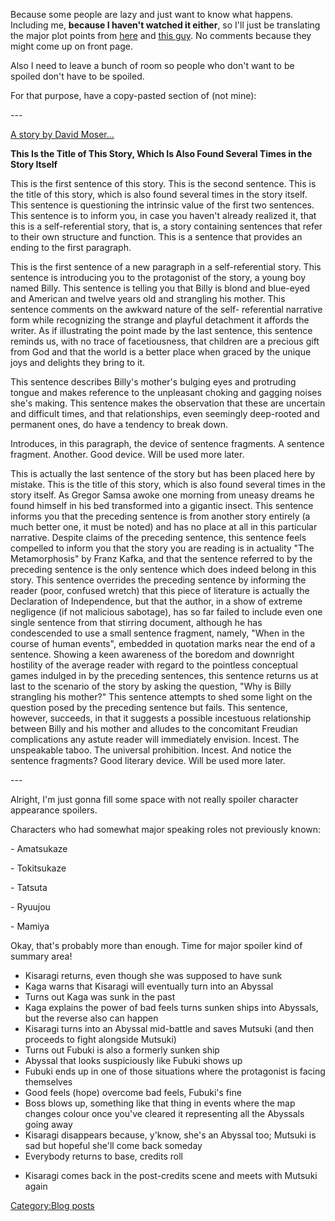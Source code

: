 Because some people are lazy and just want to know what happens. Including me, '''because I haven't watched it either''', so I'll just be translating the major plot points from [http://chuchu-tsushin.com/kancolle-movie-2573 here] and [https://twitter.com/search?q=from%3Ayuuga000%20%E5%8A%87%E5%A0%B4%E7%89%88%E8%89%A6%E3%81%93%E3%82%8C%E6%84%9F%E6%83%B3%EF%BC%88%E3%83%8D%E3%82%BF%E3%83%90%E3%83%AC%E6%B3%A8%E6%84%8F%EF%BC%89&src=typd this guy]. No comments because they might come up on front page.

Also I need to leave a bunch of room so people who don't want to be spoiled don't have to be spoiled.

For that purpose, have a copy-pasted section of (not mine):

---

[http://consc.net/misc/moser.html A story by David Moser...]

'''This Is the Title of This Story, Which Is Also Found Several Times in the Story Itself'''

This is the first sentence of this story. This is the second sentence. This is the title of this story, which is also found several times in the story itself. This sentence is questioning the intrinsic value of the first two sentences. This sentence is to inform you, in case you haven't already realized it, that this is a self-referential story, that is, a story containing sentences that refer to their own structure and function. This is a sentence that provides an ending to the first paragraph.

This is the first sentence of a new paragraph in a self-referential story. This sentence is introducing you to the protagonist of the story, a young boy named Billy. This sentence is telling you that Billy is blond and blue-eyed and American and twelve years old and strangling his mother. This sentence comments on the awkward nature of the self- referential narrative form while recognizing the strange and playful detachment it affords the writer. As if illustrating the point made by the last sentence, this sentence reminds us, with no trace of facetiousness, that children are a precious gift from God and that the world is a better place when graced by the unique joys and delights they bring to it.

This sentence describes Billy's mother's bulging eyes and protruding tongue and makes reference to the unpleasant choking and gagging noises she's making. This sentence makes the observation that these are uncertain and difficult times, and that relationships, even seemingly deep-rooted and permanent ones, do have a tendency to break down.

Introduces, in this paragraph, the device of sentence fragments. A sentence fragment. Another. Good device. Will be used more later.

This is actually the last sentence of the story but has been placed here by mistake. This is the title of this story, which is also found several times in the story itself. As Gregor Samsa awoke one morning from uneasy dreams he found himself in his bed transformed into a gigantic insect. This sentence informs you that the preceding sentence is from another story entirely (a much better one, it must be noted) and has no place at all in this particular narrative. Despite claims of the preceding sentence, this sentence feels compelled to inform you that the story you are reading is in actuality "The Metamorphosis" by Franz Kafka, and that the sentence referred to by the preceding sentence is the only sentence which does indeed belong in this story. This sentence overrides the preceding sentence by informing the reader (poor, confused wretch) that this piece of literature is actually the Declaration of Independence, but that the author, in a show of extreme negligence (if not malicious sabotage), has so far failed to include even one single sentence from that stirring document, although he has condescended to use a small sentence fragment, namely, "When in the course of human events", embedded in quotation marks near the end of a sentence. Showing a keen awareness of the boredom and downright hostility of the average reader with regard to the pointless conceptual games indulged in by the preceding sentences, this sentence returns us at last to the scenario of the story by asking the question, "Why is Billy strangling his mother?" This sentence attempts to shed some light on the question posed by the preceding sentence but fails. This sentence, however, succeeds, in that it suggests a possible incestuous relationship between Billy and his mother and alludes to the concomitant Freudian complications any astute reader will immediately envision. Incest. The unspeakable taboo. The universal prohibition. Incest. And notice the sentence fragments? Good literary device. Will be used more later.


---

Alright, I'm just gonna fill some space with not really spoiler character appearance spoilers.

Characters who had somewhat major speaking roles not previously known:

- Amatsukaze

- Tokitsukaze

- Tatsuta

- Ryuujou

- Mamiya




Okay, that's probably more than enough. Time for major spoiler kind of summary area!

*Kisaragi returns, even though she was supposed to have sunk
*Kaga warns that Kisaragi will eventually turn into an Abyssal
*Turns out Kaga was sunk in the past
*Kaga explains the power of bad feels turns sunken ships into Abyssals, but the reverse also can happen
*Kisaragi turns into an Abyssal mid-battle and saves Mutsuki (and then proceeds to fight alongside Mutsuki)
*Turns out Fubuki is also a formerly sunken ship
*Abyssal that looks suspiciously like Fubuki shows up
*Fubuki ends up in one of those situations where the protagonist is facing themselves
*Good feels (hope) overcome bad feels, Fubuki's fine
*Boss blows up, something like that thing in events where the map changes colour once you've cleared it representing all the Abyssals going away
*Kisaragi disappears because, y'know, she's an Abyssal too; Mutsuki is sad but hopeful she'll come back someday
*Everybody returns to base, credits roll


*Kisaragi comes back in the post-credits scene and meets with Mutsuki again
[[Category:Blog posts]]